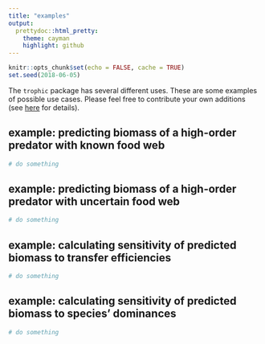 ```yaml
---
title: "examples"
output:
  prettydoc::html_pretty:
    theme: cayman
    highlight: github
---
```

  
```r
knitr::opts_chunk$set(echo = FALSE, cache = TRUE)
set.seed(2018-06-05)
```

The `trophic` package has several different uses. These are some examples of possible use cases. Please feel free to contribute your own additions (see [here](contribute.html) for details).

## example: predicting biomass of a high-order predator with known food web
```r

# do something

```

## example: predicting biomass of a high-order predator with uncertain food web
```r

# do something

```

## example: calculating sensitivity of predicted biomass to transfer efficiencies
```r

# do something

```

## example: calculating sensitivity of predicted biomass to species' dominances
```r

# do something

```
